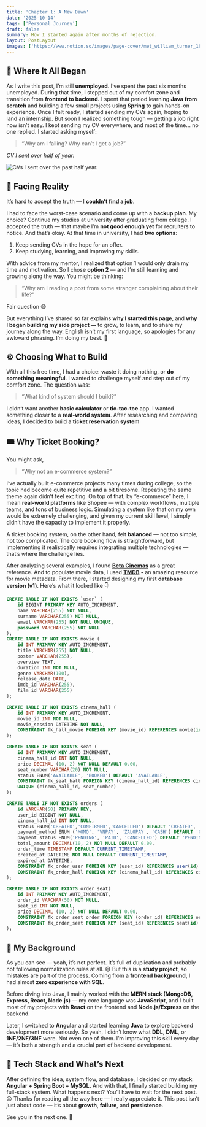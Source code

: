 ```yaml
---
title: 'Chapter 1: A New Dawn'
date: '2025-10-14'
tags: ['Personal Journey']
draft: false
summary: How I started again after months of rejection.
layout: PostLayout
images: ['https://www.notion.so/images/page-cover/met_william_turner_1835.jpg']
---
```



## 💭 Where It All Began


As I write this post, I’m still **unemployed**. I’ve spent the past six months unemployed. During that time, I stepped out of my comfort zone and transition from **frontend to backend.** I spent that period learning **Java from scratch** and building a few small projects using **Spring** to gain hands-on experience. Once I felt ready, I started sending my CVs again, hoping to land an internship. 
But soon I realized something tough — getting a job right now isn’t easy. I kept sending my CV everywhere, and most of the time… no one replied. I started asking myself:

> “Why am I failing? Why can’t I get a job?”

_CV I sent over half of year:_


![CVs I sent over the past half year.](https://prod-files-secure.s3.us-west-2.amazonaws.com/efeae8fb-3b44-437e-a57e-be87cac69182/b9c350dd-1fc9-4db6-9810-278939935fe9/Screenshot_from_2025-10-15_01-40-34.png?X-Amz-Algorithm=AWS4-HMAC-SHA256&X-Amz-Content-Sha256=UNSIGNED-PAYLOAD&X-Amz-Credential=ASIAZI2LB466TUT7ZH6N%2F20251018%2Fus-west-2%2Fs3%2Faws4_request&X-Amz-Date=20251018T171107Z&X-Amz-Expires=3600&X-Amz-Security-Token=IQoJb3JpZ2luX2VjEBUaCXVzLXdlc3QtMiJHMEUCIQDvNiQthX1SfExj9red0XxPY3HA8xp2iqMI4zWOw9OJwgIgZiu6n7Ox7SaQC19oebumx7pmaBuMveFHC7zDMumLzbcqiAQIvv%2F%2F%2F%2F%2F%2F%2F%2F%2F%2FARAAGgw2Mzc0MjMxODM4MDUiDAgALa0rNU6TxYfmLyrcA02IEjTyr7TdW4MkNGDFaFonKDyrTVfNUti1NNydsSM7OSAa7qJc84YgoiRbfvGU1QNKiV6CsA8Rog7BUyVl%2BL%2B8xxU4xXMTpK6VvB2bVfi%2F%2Fe83BwnGy85yu4wGaq7TbmG%2FXvsEWLoIoqw02K7zyxg9vgHAzycANe0A0Zmmo3nIlL4GMGZYdmvA7oL7d%2BhCAcAgSJupDjSuZJ96h3SJ8mEaXapY9GznLIx9lg%2Fnr7UIS71sHIAxPeYzIPyquVjGSevRAWYAoMEHlZCB6Uq69JiVAMD3ZRBwnuYigc5T8H1DKaDOh%2B3Il3jWM9vQNmtRafTwnWCpNmaL2i2q39lq0qGs8X%2BIWFQIm48bzE59UU%2BGpNlqNrBLRez3vid%2Fq%2BK8MIHj9E%2BJOp1fQ%2BQvsOp87v8rp18pdZqvxR5a%2FOfkpMX0NhonACHkr8ICuZoa09SaV1e9tD7Lr0FY7jya6J11CTyeei6pHj10hDThTTFSHUrYcBmZEZgR0Bgl0PNdeXj5lcJ%2FfJ9Nf7xTrDcgT44HnCHkTNINc6uTWNDyZyL%2BzquNvZP9zKNSSYbRFvntDhG5cvYWbPWrJvgdKVQ6aaXsMK0KvxktFRh2mx5zOC50AxqJHnA2WNgSA4X53nPdMMCbzscGOqUBIJVKXukiJCTvC9ZjyvvY55OXpPj1DhkjKxcb%2BaWYwJzRpOp%2FzvfZYtFgazuvBSQMsmBckdxdGPi9xhdVGK5aZpCOHQIiJIySE%2B%2Bo%2BlZRhGtSqyppcf4BixNx38IBrPCRsIE3w0MclU%2Fo8ZuwMUdkExa%2Bvq%2BLz4%2BQq2%2BQ4l0asEk4BQg%2B%2FZpuLXgYlWyZeFI%2Fv%2BV1ST0oVlaejosQbQs740a%2B1vNM&X-Amz-Signature=80b3b619c186e44d1071480a0fcf529c13bf20fb2fe643f0c782c045aed7a11f&X-Amz-SignedHeaders=host&x-amz-checksum-mode=ENABLED&x-id=GetObject)


## 🥀 Facing Reality


It’s hard to accept the truth — I **couldn’t find a job**.


I had to face the worst-case scenario and come up with a **backup plan**. My choice? Continue my studies at university after graduating from college. I accepted the truth — that maybe I’m **not good enough yet** for recruiters to notice. And that’s okay. At that time in university, I had **two options**:

1. Keep sending CVs in the hope for an offer.
2. Keep studying, learning, and improving my skills.

With advice from my mentor, I realized that option 1 would only drain my time and motivation. So I chose **option 2** — and I’m still learning and growing along the way. You might be thinking:

> “Why am I reading a post from some stranger complaining about their life?”

Fair question 😅


But everything I’ve shared so far explains **why I started this page**, and **why I began building my side project —** to grow, to learn, and to share my journey along the way. English isn’t my first language, so apologies for any awkward phrasing. I’m doing my best. 🙏


## ⚙️ Choosing What to Build


With all this free time, I had a choice: waste it doing nothing, or **do something meaningful**. I wanted to challenge myself and step out of my comfort zone. The question was:

> “What kind of system should I build?”

I didn’t want another **basic calculator** or **tic-tac-toe** app. I wanted something closer to a **real-world system**. After researching and comparing ideas, I decided to build a **ticket reservation system**


## 🎟️ Why Ticket Booking?


You might ask,

> “Why not an e-commerce system?”

I’ve actually built e-commerce projects many times during college, so the topic had become quite repetitive and a bit tiresome. Repeating the same theme again didn’t feel exciting. On top of that, by “e-commerce” here, I mean **real-world platforms** like Shopee — with complex workflows, multiple teams, and tons of business logic. Simulating a system like that on my own would be extremely challenging, and given my current skill level, I simply didn’t have the capacity to implement it properly.

A ticket booking system, on the other hand, felt **balanced** — not too simple, not too complicated. The core booking flow is straightforward, but implementing it realistically requires integrating multiple technologies — that’s where the challenge lies.



After analyzing several examples, I found [**Beta Cinemas**](https://betacinemas.vn/home.htm) as a great reference. And to populate movie data, I used [**TMDB**](https://www.themoviedb.org/) **-** an amazing resource for movie metadata. From there, I started designing my first **database version (v1)**. Here’s what it looked like 👇


```sql
CREATE TABLE IF NOT EXISTS `user` (
	id BIGINT PRIMARY KEY AUTO_INCREMENT,
	name VARCHAR(255) NOT NULL,
	surname VARCHAR(255) NOT NULL,
	email VARCHAR(255) NOT NULL UNIQUE,
	password VARCHAR(255) NOT NULL
);
CREATE TABLE IF NOT EXISTS movie (
	id INT PRIMARY KEY AUTO_INCREMENT,
	title VARCHAR(255) NOT NULL,
	poster VARCHAR(255),
	overview TEXT,
	duration INT NOT NULL,
	genre VARCHAR(100),
	release_date DATE,
	imdb_id VARCHAR(255),
	film_id VARCHAR(255)
);

CREATE TABLE IF NOT EXISTS cinema_hall (
	id INT PRIMARY KEY AUTO_INCREMENT,
	movie_id INT NOT NULL,
	movie_session DATETIME NOT NULL,
	CONSTRAINT fk_hall_movie FOREIGN KEY (movie_id) REFERENCES movie(id) ON DELETE CASCADE
);

CREATE TABLE IF NOT EXISTS seat (
    id INT PRIMARY KEY AUTO_INCREMENT,
    cinema_hall_id INT NOT NULL,
    price DECIMAL (10, 2) NOT NULL DEFAULT 0.00,
    seat_number VARCHAR(20) NOT NULL,
    status ENUM('AVAILABLE', 'BOOKED') DEFAULT 'AVAILABLE',
    CONSTRAINT fk_seat_hall FOREIGN KEY (cinema_hall_id) REFERENCES cinema_hall(id) ON DELETE CASCADE,
    UNIQUE (cinema_hall_id, seat_number)
);

CREATE TABLE IF NOT EXISTS orders (
	id VARCHAR(50) PRIMARY KEY,
	user_id BIGINT NOT NULL,
	cinema_hall_id INT NOT NULL,
	status ENUM('CREATED','CONFIRMED','CANCELLED') DEFAULT 'CREATED', 
	payment_method ENUM ('MOMO', 'VNPAY', 'ZALOPAY', 'CASH') DEFAULT 'CASH',
	payment_status ENUM('PENDING', 'PAID', 'CANCELLED') DEFAULT 'PENDING',
	total_amount DECIMAL(10, 2) NOT NULL DEFAULT 0.00,
	order_time TIMESTAMP DEFAULT CURRENT_TIMESTAMP,
	created_at DATETIME NOT NULL DEFAULT CURRENT_TIMESTAMP,
	expired_at DATETIME,
	CONSTRAINT fk_order_user FOREIGN KEY (user_id) REFERENCES user(id) ON DELETE CASCADE,
	CONSTRAINT fk_order_hall FOREIGN KEY (cinema_hall_id) REFERENCES cinema_hall(id) ON DELETE CASCADE
);

CREATE TABLE IF NOT EXISTS order_seat(
	id INT PRIMARY KEY AUTO_INCREMENT,
	order_id VARCHAR(50) NOT NULL,
	seat_id INT NOT NULL,
	price DECIMAL (10, 2) NOT NULL DEFAULT 0.00,
	CONSTRAINT fk_order_seat_order FOREIGN KEY (order_id) REFERENCES orders(id) ON DELETE CASCADE,
	CONSTRAINT fk_order_seat FOREIGN KEY (seat_id) REFERENCES seat(id) ON DELETE CASCADE	
);
```


## 🧩 My Background


As you can see — yeah, it’s not perfect. It’s full of duplication and probably not following normalization rules at all. 😅 But this is a **study project**, so mistakes are part of the process. Coming from a **frontend background**, I had almost **zero experience with SQL**.


Before diving into Java, I mainly worked with the **MERN stack (MongoDB, Express, React, Node.js)** — my core language was **JavaScript**, and I built most of my projects with **React** on the frontend and **Node.js/Express** on the backend.


Later, I switched to **Angular** and started learning **Java** to explore backend development more seriously. So yeah, I didn’t know what **DDL**, **DML**, or **1NF/2NF/3NF** were. Not even one of them. I’m improving this skill every day — it’s both a strength and a crucial part of backend development.


## 🔧 Tech Stack and What’s Next


After defining the idea, system flow, and database, I decided on my stack: **Angular + Spring Boot + MySQL.** And with that, I finally started building my full-stack system. What happens next? You’ll have to wait for the next post. 😉 Thanks for reading all the way here — I really appreciate it. This post isn’t just about code — it’s about **growth**, **failure**, and **persistence**.


See you in the next one. 👋

